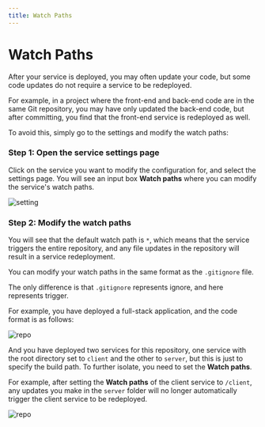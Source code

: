 ```yaml
---
title: Watch Paths
---
```



<Head>
  <meta name="zeabur:image:title" content="Watch Paths" />
  <meta name="zeabur:image:subtitle" content="Customize the service trigger path" />
  <meta name="og:url" content="https://opengraph-dev.zeabur.app/api/og?title=Watch Paths&desc=Customize the service trigger path" />
</Head>

# Watch Paths

After your service is deployed, you may often update your code, but some code updates do not require a service to be redeployed.

For example, in a project where the front-end and back-end code are in the same Git repository, you may have only updated the back-end code, but after committing, you find that the front-end service is redeployed as well.

To avoid this, simply go to the settings and modify the watch paths:

### Step 1: Open the service settings page

Click on the service you want to modify the configuration for, and select the settings page. You will see an input box **Watch paths** where you can modify the service's watch paths.

![setting](/deploy/watch-path/setting.png)

### Step 2: Modify the watch paths

You will see that the default watch path is `*`, which means that the service triggers the entire repository, and any file updates in the repository will result in a service redeployment.

You can modify your watch paths in the same format as the `.gitignore` file.

The only difference is that `.gitignore` represents ignore, and here represents trigger.

For example, you have deployed a full-stack application, and the code format is as follows:

![repo](/deploy/watch-path/repo.png)

And you have deployed two services for this repository, one service with the root directory set to `client` and the other to `server`, but this is just to specify the build path. To further isolate, you need to set the **Watch paths**.

For example, after setting the **Watch paths** of the client service to `/client`, any updates you make in the `server` folder will no longer automatically trigger the client service to be redeployed.

![repo](/deploy/watch-path/save.png)

